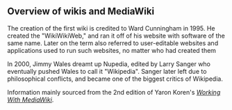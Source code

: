 ==Overview of wikis and MediaWiki==
<p>
The creation of the first wiki is credited to Ward Cunningham in 1995. He created the "WikiWikiWeb," and ran it off of his website with software of the same name. Later on the term also referred to user-editable websites and applications used to run such websites, no matter who had created them
</p>
<p>
In 2000, Jimmy Wales dreamt up Nupedia, edited by Larry Sanger who eventually pushed Wales to call it "Wikipedia". Sanger later left due to philosophical conflicts, and became one of the biggest critics of Wikipedia.
</p>


Information mainly sourced from the 2nd edition of Yaron Koren's [http://www.workingwithmediawiki.com/ ''Working With MediaWiki''].
